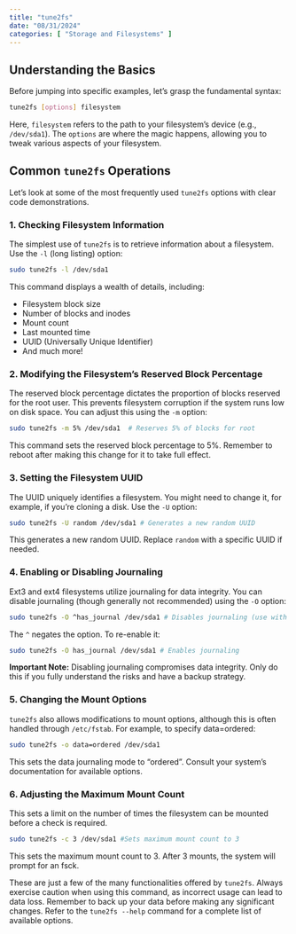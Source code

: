 ```yaml
---
title: "tune2fs"
date: "08/31/2024"
categories: [ "Storage and Filesystems" ]
---
```

## Understanding the Basics

Before jumping into specific examples, let's grasp the fundamental syntax:

```bash
tune2fs [options] filesystem
```

Here, `filesystem` refers to the path to your filesystem's device (e.g., `/dev/sda1`).  The `options` are where the magic happens, allowing you to tweak various aspects of your filesystem.


## Common `tune2fs` Operations

Let's look at some of the most frequently used `tune2fs` options with clear code demonstrations.

### 1. Checking Filesystem Information

The simplest use of `tune2fs` is to retrieve information about a filesystem.  Use the `-l` (long listing) option:

```bash
sudo tune2fs -l /dev/sda1
```

This command displays a wealth of details, including:

* Filesystem block size
* Number of blocks and inodes
* Mount count
* Last mounted time
* UUID (Universally Unique Identifier)
* And much more!


### 2. Modifying the Filesystem's Reserved Block Percentage

The reserved block percentage dictates the proportion of blocks reserved for the root user. This prevents filesystem corruption if the system runs low on disk space. You can adjust this using the `-m` option:

```bash
sudo tune2fs -m 5% /dev/sda1  # Reserves 5% of blocks for root
```

This command sets the reserved block percentage to 5%.  Remember to reboot after making this change for it to take full effect.

### 3. Setting the Filesystem UUID

The UUID uniquely identifies a filesystem. You might need to change it, for example, if you're cloning a disk.  Use the `-U` option:

```bash
sudo tune2fs -U random /dev/sda1 # Generates a new random UUID
```

This generates a new random UUID.  Replace `random` with a specific UUID if needed.


### 4. Enabling or Disabling Journaling

Ext3 and ext4 filesystems utilize journaling for data integrity.  You can disable journaling (though generally not recommended) using the `-O` option:

```bash
sudo tune2fs -O ^has_journal /dev/sda1 # Disables journaling (use with caution!)
```

The `^` negates the option. To re-enable it:

```bash
sudo tune2fs -O has_journal /dev/sda1 # Enables journaling
```

**Important Note:** Disabling journaling compromises data integrity. Only do this if you fully understand the risks and have a backup strategy.

### 5. Changing the Mount Options

`tune2fs` also allows modifications to mount options, although this is often handled through `/etc/fstab`.  For example, to specify data=ordered:

```bash
sudo tune2fs -o data=ordered /dev/sda1
```

This sets the data journaling mode to "ordered". Consult your system's documentation for available options.


### 6. Adjusting the Maximum Mount Count

This sets a limit on the number of times the filesystem can be mounted before a check is required.

```bash
sudo tune2fs -c 3 /dev/sda1 #Sets maximum mount count to 3
```

This sets the maximum mount count to 3.  After 3 mounts, the system will prompt for an fsck.


These are just a few of the many functionalities offered by `tune2fs`. Always exercise caution when using this command, as incorrect usage can lead to data loss.  Remember to back up your data before making any significant changes.  Refer to the `tune2fs --help` command for a complete list of available options.

